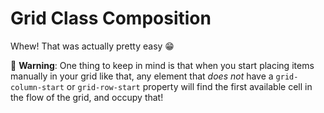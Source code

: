 # Grid Class Composition

<EpicVideo url="https://www.epicweb.dev/workshops/pixel-perfect-figma-to-tailwind/art-directed-grid/lookup-objects-for-grid-placement/solution" />

Whew! That was actually pretty easy 😁

🦉 **Warning**: One thing to keep in mind is that when you start placing items manually in your grid like that, any element that _does not_ have a `grid-column-start` or `grid-row-start` property will find the first available cell in the flow of the grid, and occupy that!
